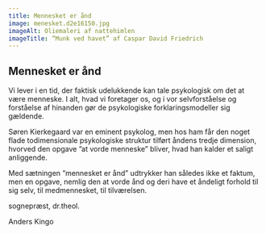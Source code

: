 ```yaml
---
title: Mennesket er ånd
image: menesket.d2e16150.jpg
imageAlt: Oliemaleri af nattehimlen
imageTitle: “Munk ved havet” af Caspar David Friedrich
---
```

## Mennesket er ånd

Vi lever i en tid, der faktisk udelukkende kan tale psykologisk om det at være menneske. I alt, hvad vi foretager os, og i vor selvforståelse og forståelse af hinanden gør de psykologiske forklaringsmodeller sig gældende.

Søren Kierkegaard var en eminent psykolog, men hos ham får den noget flade todimensionale psykologiske struktur tilført åndens tredje dimension, hvorved den opgave ”at vorde menneske” bliver, hvad han kalder et saligt anliggende.

Med sætningen ”mennesket er ånd” udtrykker han således ikke et faktum, men en opgave, nemlig den at vorde ånd og deri have et åndeligt forhold til sig selv, til medmennesket, til tilværelsen.

sognepræst, dr.theol.

Anders Kingo